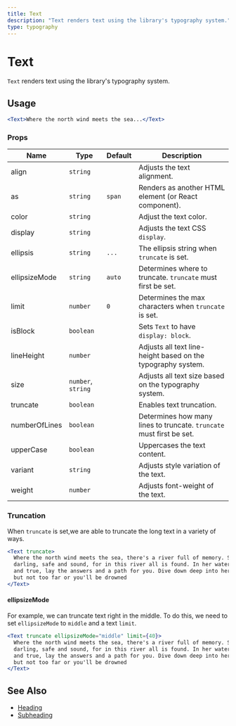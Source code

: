 ```yaml
---
title: Text
description: "Text renders text using the library's typography system."
type: typography
---
```


# Text

`Text` renders text using the library's typography system.

## Usage

```jsx live
<Text>Where the north wind meets the sea...</Text>
```

### Props

| Name          | Type               | Default | Description                                                          |
| ------------- | ------------------ | ------- | -------------------------------------------------------------------- |
| align         | `string`           |         | Adjusts the text alignment.                                          |
| as            | `string`           | `span`  | Renders as another HTML element (or React component).                |
| color         | `string`           |         | Adjust the text color.                                               |
| display       | `string`           |         | Adjusts the text CSS `display`.                                      |
| ellipsis      | `string`           | `...`   | The ellipsis string when `truncate` is set.                          |
| ellipsizeMode | `string`           | `auto`  | Determines where to truncate. `truncate` must first be set.          |
| limit         | `number`           | `0`     | Determines the max characters when `truncate` is set.                |
| isBlock       | `boolean`          |         | Sets `Text` to have `display: block`.                                |
| lineHeight    | `number`           |         | Adjusts all text line-height based on the typography system.         |
| size          | `number`, `string` |         | Adjusts all text size based on the typography system.                |
| truncate      | `boolean`          |         | Enables text truncation.                                             |
| numberOfLines | `boolean`          |         | Determines how many lines to truncate. `truncate` must first be set. |
| upperCase     | `boolean`          |         | Uppercases the text content.                                         |
| variant       | `string`           |         | Adjusts style variation of the text.                                 |
| weight        | `number`           |         | Adjusts font-weight of the text.                                     |

### Truncation

When `truncate` is set,we are able to truncate the long text in a variety of ways.

```jsx live
<Text truncate>
  Where the north wind meets the sea, there's a river full of memory. Sleep, my
  darling, safe and sound, for in this river all is found. In her waters, deep
  and true, lay the answers and a path for you. Dive down deep into her sound,
  but not too far or you'll be drowned
</Text>
```

#### ellipsizeMode

For example, we can truncate text right in the middle. To do this, we need to set `ellipsizeMode` to `middle` and a text `limit`.

```jsx live
<Text truncate ellipsizeMode="middle" limit={40}>
  Where the north wind meets the sea, there's a river full of memory. Sleep, my
  darling, safe and sound, for in this river all is found. In her waters, deep
  and true, lay the answers and a path for you. Dive down deep into her sound,
  but not too far or you'll be drowned
</Text>
```

## See Also

- [Heading](./heading)
- [Subheading](./subheading)
